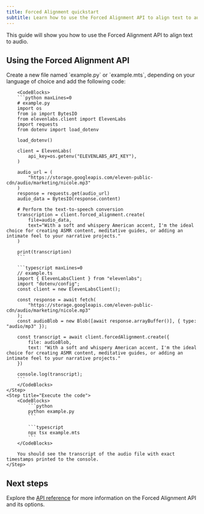 ```yaml
---
title: Forced Alignment quickstart
subtitle: Learn how to use the Forced Alignment API to align text to audio.
---
```


This guide will show you how to use the Forced Alignment API to align text to audio.

## Using the Forced Alignment API

<Steps>
    <Step title="Create an API key">
        <Markdown src="/snippets/quickstart-api-key.mdx" />
    </Step>
    <Step title="Install the SDK">
        <Markdown src="/snippets/quickstart-install-sdk.mdx" />
    </Step>
    <Step title="Make the API request">
        Create a new file named `example.py` or `example.mts`, depending on your language of choice and add the following code:

        <CodeBlocks>
        ```python maxLines=0
        # example.py
        import os
        from io import BytesIO
        from elevenlabs.client import ElevenLabs
        import requests
        from dotenv import load_dotenv

        load_dotenv()

        client = ElevenLabs(
            api_key=os.getenv("ELEVENLABS_API_KEY"),
        )

        audio_url = (
            "https://storage.googleapis.com/eleven-public-cdn/audio/marketing/nicole.mp3"
        )
        response = requests.get(audio_url)
        audio_data = BytesIO(response.content)

        # Perform the text-to-speech conversion
        transcription = client.forced_alignment.create(
            file=audio_data,
            text="With a soft and whispery American accent, I'm the ideal choice for creating ASMR content, meditative guides, or adding an intimate feel to your narrative projects."
        )

        print(transcription)
        ```

        ```typescript maxLines=0
        // example.ts
        import { ElevenLabsClient } from "elevenlabs";
        import "dotenv/config";
        const client = new ElevenLabsClient();

        const response = await fetch(
            "https://storage.googleapis.com/eleven-public-cdn/audio/marketing/nicole.mp3"
        );
        const audioBlob = new Blob([await response.arrayBuffer()], { type: "audio/mp3" });

        const transcript = await client.forcedAlignment.create({
            file: audioBlob,
            text: "With a soft and whispery American accent, I'm the ideal choice for creating ASMR content, meditative guides, or adding an intimate feel to your narrative projects."
        })

        console.log(transcript);
        ```
        </CodeBlocks>
    </Step>
    <Step title="Execute the code">
        <CodeBlocks>
            ```python
            python example.py
            ```

            ```typescript
            npx tsx example.mts
            ```
        </CodeBlocks>

        You should see the transcript of the audio file with exact timestamps printed to the console.
    </Step>

</Steps>

## Next steps

Explore the [API reference](/docs/api-reference/forced-alignment/create) for more information on the Forced Alignment API and its options.
